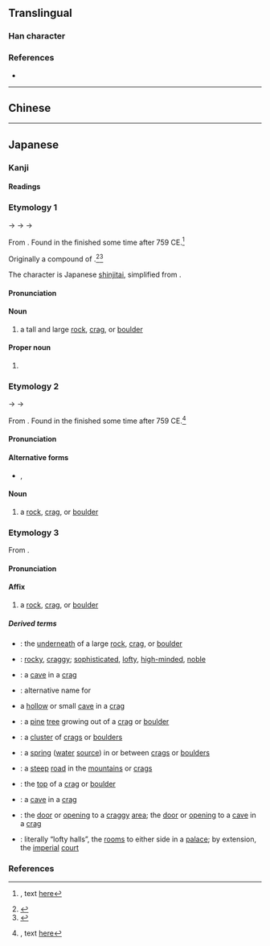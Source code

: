 {{also|巖}}
{{character info}}
==Translingual==
{{ja-forms|巌/[[岩]]|[[岩]]|[[巖]]/[[岩]]}}

===Han character===
{{Han char|rn=46|rad=山|as=17|sn=20|four=|canj=UFMK|ids=⿱山厳}}

===References===
* {{Han ref|kx=0322.291|dkj=08624|dj=0622.420|hdz=10806.161|uh=5DCC|ud=24012}}

----

==Chinese==
{{zh-see|巖|v}}

----

==Japanese==
{{ja-kanji forms|巌|巖}}

===Kanji===
{{ja-kanji|grade=|rs=山17|kyu=巖}}

====Readings====
{{ja-readings
|goon=げん<げん<げむ
|kanon=がん<がん<がむ
|kun=けわ-し.い, いわお-, いわ-
|nanori=よし
}}

===Etymology 1===
{{ja-kanjitab|yomi=k|いわお}}

{{IPAchar|/ipa po/}} → {{IPAchar|/ifafo/}} → {{IPAchar|/iwawo/}} → {{IPAchar|/iwao/}}

From {{inh|ja|ojp|sort=いわお|-}}.  Found in the ''{{w|Man'yōshū}}'' finished some time after 759 CE.<ref>{{RQ:Manyoshu|19|4231}}, text [http://jti.lib.virginia.edu/japanese/manyoshu/Man19Yo.html#4231 here]</ref>

Originally a compound of {{compound|ja|sort=いわお|岩|tr1=ipa → iwa|t1=boulder; crag|秀|tr2=po → ho|t2=something tall and prominent|pos2=cognate with {{m|ja|穂||tr=ho|ear of grain}}, from the sense of ''something prominent sticking upwards''}}.<ref name="KDJ">{{R:Kokugo Dai Jiten}}</ref><ref name="SMK5">{{R:Shinmeikai5}}</ref>

The character is Japanese [[shinjitai]], simplified from {{ja-l|巖}}.

====Pronunciation====
{{ja-pron|yomi=k|いわお|acc=0|acc_ref=DJR,NHK,SMK5}}

====Noun====
{{ja-noun|いわお|hhira=いはほ|kyu=巖}}

# a tall and large [[rock]], [[crag]], or [[boulder]]

====Proper noun====
{{ja-pos|proper|いわお|hhira=いはほ|kyu=巖}}

# {{given name|ja|sort=いわお|male}}

===Etymology 2===
{{ja-kanjitab|yomi=k|いわ}}

{{IPAchar|/ipa/}} → {{IPAchar|/ifa/}} → {{IPAchar|/iwa/}}

From {{inh|ja|ojp|sort=いわ|-}}.  Found in the ''{{w|Man'yōshū}}'' finished some time after 759 CE.<ref>{{RQ:Manyoshu|15|3590}}, text [http://jti.lib.virginia.edu/japanese/manyoshu/Man15Yo.html#3590 here]</ref>

====Pronunciation====
{{ja-pron|yomi=k|いわ|acc=2|acc_ref=DJR,NHK,SMK5}}

====Alternative forms====
* {{ja-l|岩}}, {{ja-l|磐}}

====Noun====
{{ja-noun|いわ|hhira=いは|kyu=巖}}

# {{alternative spelling of|ja|sort=いわ|岩}} a [[rock]], [[crag]], or [[boulder]]

===Etymology 3===
{{ja-kanjitab|yomi=o|がん}}

From {{der|ja|ltc|sort=かん'|-}} {{ltc-l|巖}}.

====Pronunciation====
{{ja-pron|yomi=kanon|がん}}

====Affix====
{{ja-pos|affix|がん|kyu=巖}}

# {{lb|ja|sort=かん'|only found in compounds}} a [[rock]], [[crag]], or [[boulder]]

=====Derived terms=====
{{der-top}}
* {{ja-r|巌%下|がん%か}}: the [[underneath]] of a large [[rock]], [[crag]], or [[boulder]]
* {{ja-r|巌%巌|がん%がん}}: [[rocky]], [[craggy]]; [[sophisticated]], [[lofty]], [[high-minded]], [[noble]]
* {{ja-r|巌%窟|がん%くつ}}: a [[cave]] in a [[crag]]
* {{ja-r|巌%桂|がん%けい}}: alternative name for {{m|ja|木犀||tr=mokusei|[[sweet]] [[osmanthus]], a kind of flowering bush}}
* {{ja-r|巌%穴|がん%けつ}} a [[hollow]] or small [[cave]] in a [[crag]]
* {{ja-r|巌%松|がん%しょう}}: a [[pine]] [[tree]] growing out of a [[crag]] or [[boulder]]
* {{ja-r|巌%石|がん%せき}}: a [[cluster]] of [[crag]]s or [[boulder]]s
* {{ja-r|巌%泉|がん%せん}}: a [[spring]] ([[water]] [[source]]) in or between [[crag]]s or [[boulder]]s
* {{ja-r|巌%阻|がん%そ}}: a [[steep]] [[road]] in the [[mountain]]s or [[crag]]s
* {{ja-r|巌%頭|がん%とう}}: the [[top]] of a [[crag]] or [[boulder]]
* {{ja-r|巌%洞|がん%どう}}: a [[cave]] in a [[crag]]
* {{ja-r|巌%扉|がん%ぴ}}: the [[door]] or [[opening]] to a [[craggy]] [[area]]; the [[door]] or [[opening]] to a [[cave]] in a [[crag]]
* {{ja-r|巌%廊|がん%ろう}}: literally “lofty halls”, the [[room]]s to either side in a [[palace]]; by extension, the [[imperial]] [[court]]
{{der-bottom}}

===References===
<references/>